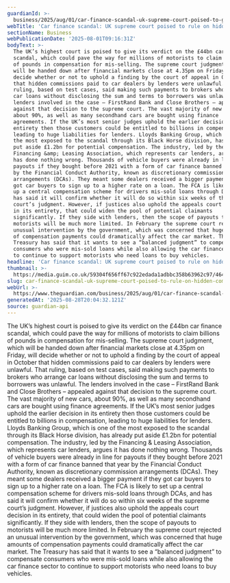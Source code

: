 ```yaml
---
guardianId: >-
  business/2025/aug/01/car-finance-scandal-uk-supreme-court-poised-to-give-ruling-on-hidden-commissions
webTitle: 'Car finance scandal: UK supreme court poised to rule on hidden commissions'
sectionName: Business
webPublicationDate: '2025-08-01T09:16:31Z'
bodyText: >-
  The UK’s highest court is poised to give its verdict on the £44bn car finance
  scandal, which could pave the way for millions of motorists to claim billions
  of pounds in compensation for mis-selling. The supreme court judgment, which
  will be handed down after financial markets close at 4.35pm on Friday, will
  decide whether or not to uphold a finding by the court of appeal in October
  that hidden commissions paid to car dealers by lenders were unlawful. That
  ruling, based on test cases, said making such payments to brokers who arrange
  car loans without disclosing the sum and terms to borrowers was unlawful. The
  lenders involved in the case – FirstRand Bank and Close Brothers – appealed
  against that decision to the supreme court. The vast majority of new cars,
  about 90%, as well as many secondhand cars are bought using finance
  agreements. If the UK’s most senior judges uphold the earlier decision in its
  entirety then those customers could be entitled to billions in compensation,
  leading to huge liabilities for lenders. Lloyds Banking Group, which is one of
  the most exposed to the scandal through its Black Horse division, has already
  put aside £1.2bn for potential compensation. The industry, led by the
  Financing &amp; Leasing Association, which represents car lenders, argues it
  has done nothing wrong. Thousands of vehicle buyers were already in line for
  payouts if they bought before 2021 with a form of car finance banned that year
  by the Financial Conduct Authority, known as discretionary commission
  arrangements (DCAs). They meant some dealers received a bigger payment if they
  got car buyers to sign up to a higher rate on a loan. The FCA is likely to set
  up a central compensation scheme for drivers mis-sold loans through DCAs, and
  has said it will confirm whether it will do so within six weeks of the supreme
  court’s judgment. However, if justices also uphold the appeals court decision
  in its entirety, that could widen the pool of potential claimants
  significantly. If they side with lenders, then the scope of payouts to
  motorists will be much more limited. In February the supreme court rejected an
  unusual intervention by the government, which was concerned that huge amounts
  of compensation payments could dramatically affect the car market. The
  Treasury has said that it wants to see a “balanced judgment” to compensate
  consumers who were mis-sold loans while also allowing the car finance sector
  to continue to support motorists who need loans to buy vehicles.
headline: 'Car finance scandal: UK supreme court poised to rule on hidden commissions'
thumbnail: >-
  https://media.guim.co.uk/59304f656ff67c922edada1adbbc358b63962c97/464_22_3713_2972/500.jpg
slug: car-finance-scandal-uk-supreme-court-poised-to-rule-on-hidden-commissions
webUrl: >-
  https://www.theguardian.com/business/2025/aug/01/car-finance-scandal-uk-supreme-court-poised-to-give-ruling-on-hidden-commissions
generatedAt: '2025-08-28T20:04:32.121Z'
source: guardian-api
---
```

The UK’s highest court is poised to give its verdict on the £44bn car finance scandal, which could pave the way for millions of motorists to claim billions of pounds in compensation for mis-selling. The supreme court judgment, which will be handed down after financial markets close at 4.35pm on Friday, will decide whether or not to uphold a finding by the court of appeal in October that hidden commissions paid to car dealers by lenders were unlawful. That ruling, based on test cases, said making such payments to brokers who arrange car loans without disclosing the sum and terms to borrowers was unlawful. The lenders involved in the case – FirstRand Bank and Close Brothers – appealed against that decision to the supreme court. The vast majority of new cars, about 90%, as well as many secondhand cars are bought using finance agreements. If the UK’s most senior judges uphold the earlier decision in its entirety then those customers could be entitled to billions in compensation, leading to huge liabilities for lenders. Lloyds Banking Group, which is one of the most exposed to the scandal through its Black Horse division, has already put aside £1.2bn for potential compensation. The industry, led by the Financing &amp; Leasing Association, which represents car lenders, argues it has done nothing wrong. Thousands of vehicle buyers were already in line for payouts if they bought before 2021 with a form of car finance banned that year by the Financial Conduct Authority, known as discretionary commission arrangements (DCAs). They meant some dealers received a bigger payment if they got car buyers to sign up to a higher rate on a loan. The FCA is likely to set up a central compensation scheme for drivers mis-sold loans through DCAs, and has said it will confirm whether it will do so within six weeks of the supreme court’s judgment. However, if justices also uphold the appeals court decision in its entirety, that could widen the pool of potential claimants significantly. If they side with lenders, then the scope of payouts to motorists will be much more limited. In February the supreme court rejected an unusual intervention by the government, which was concerned that huge amounts of compensation payments could dramatically affect the car market. The Treasury has said that it wants to see a “balanced judgment” to compensate consumers who were mis-sold loans while also allowing the car finance sector to continue to support motorists who need loans to buy vehicles.
